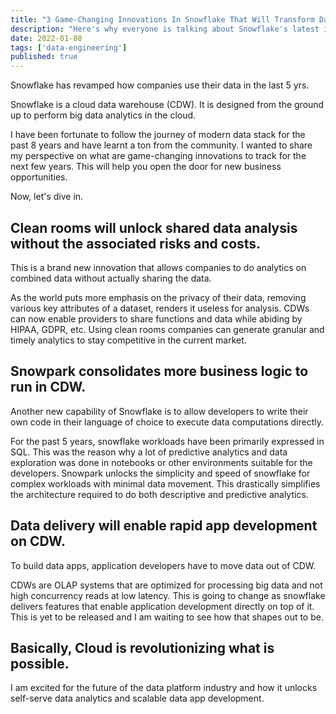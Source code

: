 ```yaml
---
title: "3 Game-Changing Innovations In Snowflake That Will Transform Data Analytics"
description: "Here's why everyone is talking about Snowflake's latest innovations that are reshaping data analytics."
date: 2022-01-08
tags: ['data-engineering']
published: true
---
```


Snowflake has revamped how companies use their data in the last 5 yrs.

Snowflake is a cloud data warehouse (CDW). It is designed from the ground up to perform big data analytics in the cloud.

I have been fortunate to follow the journey of modern data stack for the past 8 years and have learnt a ton from the community. I wanted to share my perspective on what are game-changing innovations to track for the next few years. This will help you open the door for new business opportunities.

Now, let's dive in.

## Clean rooms will unlock shared data analysis without the associated risks and costs.

This is a brand new innovation that allows companies to do analytics on combined data without actually sharing the data.

As the world puts more emphasis on the privacy of their data, removing various key attributes of a dataset, renders it useless for analysis. CDWs can now enable providers to share functions and data while abiding by HIPAA, GDPR, etc. Using clean rooms companies can generate granular and timely analytics to stay competitive in the current market.

## Snowpark consolidates more business logic to run in CDW. 

Another new capability of Snowflake is to allow developers to write their own code in their language of choice to execute data computations directly.

For the past 5 years, snowflake workloads have been primarily expressed in SQL. This was the reason why a lot of predictive analytics and data exploration was done in notebooks or other environments suitable for the developers. Snowpark unlocks the simplicity and speed of snowflake for complex workloads with minimal data movement. This drastically simplifies the architecture required to do both descriptive and predictive analytics.

## Data delivery will enable rapid app development on CDW. 

To build data apps, application developers have to move data out of CDW.

CDWs are OLAP systems that are optimized for processing big data and not high concurrency reads at low latency. This is going to change as snowflake delivers features that enable application development directly on top of it. This is yet to be released and I am waiting to see how that shapes out to be.

## Basically, Cloud is revolutionizing what is possible.

I am excited for the future of the data platform industry and how it unlocks self-serve data analytics and scalable data app development.